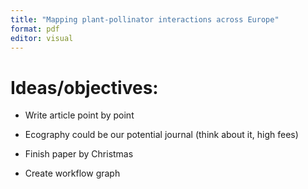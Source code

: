 ```yaml
---
title: "Mapping plant-pollinator interactions across Europe"
format: pdf
editor: visual
---
```


# Ideas/objectives:

- Write article point by point

- Ecography could be our potential journal (think about it, high fees)

- Finish paper by Christmas

- Create workflow graph

